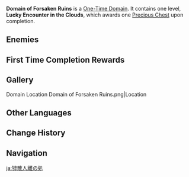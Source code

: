 {{Domain Infobox
|image        = Domain Domain of Forsaken Ruins.png
|type         = One-Time
|description  = Many of those who come here now do so solely to search for nearby treasure. Just as crowds naturally leave a theater after the curtain falls, this once thriving colony has now been reduced to all but empty remains.
|region       = Liyue
|area         = Qiongji Estuary
|subarea      = Guili Plains
|requiredAR   = 24
|recLevel     = 45
|recElements  = Geo, Cryo
}}
{{Description|Only by a stroke of luck may one chance upon this paradise enveloped by clouds and mist. Though it appears serene from the outside, there is peril to be found within.}}
'''Domain of Forsaken Ruins''' is a [[One-Time Domain]]. It contains one level, '''Lucky Encounter in the Clouds''', which awards one [[Precious Chest]] upon completion.

==Enemies==
{{Domain Enemies
|name1=Lucky Encounter in the Clouds
|target1=Defeat all enemies
|enemies1=Stonehide Lawachurl;Pyro Abyss Mage*2
}}

==First Time Completion Rewards==
{{Card|Adventure EXP|500}}
{{Card|Mora|30,000}}
{{Card|Primogem|40}}
{{Card|Liyue Shrine of Depths Key|1}}
{{Card|Fortitude of the Brave|1|rarity=4|stars=1}}
{{Card|Guide to Prosperity|2}}
{{Card|Hero's Wit|2}}
{{Card|Mystic Enhancement Ore|4}}

==Gallery==
<gallery>
Domain Location Domain of Forsaken Ruins.png|Location
</gallery>

==Other Languages==
{{Other Languages
|en      = Domain of Forsaken Ruins
|zhs     = 墟散人离之处
|zhs_rm  = Xūsànrénlí zhī Chù
|zht     = 墟散人離之處
|zht_rm  = Xūsànrénlí zhī Chù
|zh_tl   = Where Villages Dispersed and People Gone
|ja      = 墟散人離の処
|ja_rm   = Kyosanjinri no Tokoro{{Assumed}}
|ja_tl   = Where Villages Dispersed and People Gone
|zhja_note = {{zh|墟|rm=xū}} is a literary term for "villages."
|ko      = 버림받은 {{tt|폐허|廢墟}}
|ko_rm   = Beorimbadeun Pyeheo
|ko_tl   = Forsaken Ruins
|es      = Ruinas del olvido
|es_tl   = Ruins of Oblivion
|fr      = Ruines abandonnées
|fr_tl   = Abandoned Ruins
|ru      = Заброшенные руины
|ru_tl   = Abandoned Ruins
|th      = ซากปรักหักพังที่ไร้ซึ่งผู้คน
|th_rm   = Sak prak hak phang thi rai sueng phu khon
|th_tl   = Abandoned Ruins
|vi      = {{tt|Tàn Tích|殘跡}} Bị Lãng Quên
|vi_tl   = Forgotten Ruins
|de      = Von Menschen verlassen
|de_tl   = Abandoned by Humans
|id      = Reruntuhan yang Terlupakan
|id_tl   = Forgotten Ruins
|pt      = Ruínas Esquecidas
|pt_tl   = Forgotten Ruins
|tr      = Terk Edilmiş Harabe Zindanı
|tr_tl   = 
|it      = Dominio delle Rovine dell'Oblio
|it_tl   = 
}}

==Change History==
{{Change History|1.0}}

==Navigation==
{{Domain Navbox|Permanent}}

[[ja:墟散人離の処]]